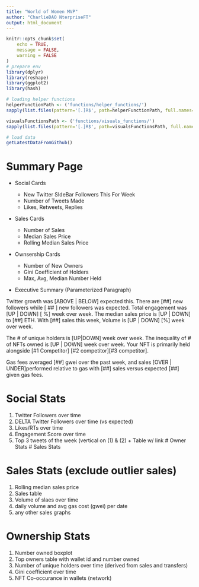 ```yaml
---
title: "World of Women MVP"
author: "CharlieDAO NterpriseFT"
output: html_document
---
```


```r
knitr::opts_chunk$set(
	echo = TRUE,
	message = FALSE,
	warning = FALSE
)
# prepare env
library(dplyr)
library(reshape)
library(ggplot2)
library(hash)

# loading helper functions
helperFunctionPath <- ('functions/helper_functions/')
sapply(list.files(pattern='[.]R$', path=helperFunctionPath, full.names=TRUE), source)

visualsFunctionsPath <- ('functions/visuals_functions/')
sapply(list.files(pattern='[.]R$', path=visualsFunctionsPath, full.names=TRUE), source)
```

```r
# load data
getLatestDataFromGithub()
```

# Summary Page

-   Social Cards

    -   New Twitter SIdeBar Followers This For Week
    -   Number of Tweets Made
    -   Likes, Retweets, Replies

-   Sales Cards

    -   Number of Sales
    -   Median Sales Price
    -   Rolling Median Sales Price

-   Ownsership Cards

    -   Number of New Owners
    -   Gini Coefficient of Holders
    -   Max, Avg, Median Number Held

-   Executive Summary (Parameterized Paragraph)

Twitter growth was [ABOVE \| BELOW] expected this. There are [\#\#] new followers while [ \#\# ] new followers was expected. Total engagement was [UP \| DOWN] [ %] week over week. The median sales price is [UP \| DOWN] to [\#\#] ETH. With [\#\#] sales this week, Volume is [UP \| DOWN] [%] week over week.

The \# of unique holders is [UP\|DOWN] week over week. The inequality of \# of NFTs owned is [UP \| DOWN] week over week. Your NFT is primarily held alongside [\#1 Competitor] [\#2 competitor][\#3 competitor].

Gas fees averaged [\#\#] gwei over the past week, and sales [OVER \| UNDER]performed relative to gas with [\#\#] sales versus expected [\#\#] given gas fees.

# Social Stats

1.  Twitter Followers over time
2.  DELTA Twitter Followers over time (vs expected)
3.  Likes/RTs over time
4.  Engagement Score over time
5.  Top 3 tweets of the week (vertical on (1) & (2) + Table w/ link \# Owner Stats \# Sales Stats

# Sales Stats (exclude outlier sales)

1.  Rolling median sales price
2.  Sales table
3.  Volume of slaes over time
4.  daily volume and avg gas cost (gwei) per date
5.  any other sales graphs

# Ownership Stats

1.  Number owned boxplot
2.  Top owners table with wallet id and number owned
3.  Number of unique holders over time (derived from sales and transfers)
4.  Gini coefficient over time
5.  NFT Co-occurance in wallets (network)
